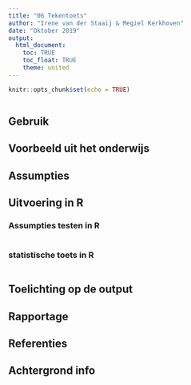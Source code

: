 ```yaml
---
title: "06 Tekentoets"
author: "Irene van der Staaij & Megiel Kerkhoven"
date: "Oktober 2019"
output: 
  html_document:
    toc: TRUE
    toc_float: TRUE
    theme: united
---
```


```r
knitr::opts_chunk$set(echo = TRUE)
```


```r

```

## Gebruik

## Voorbeeld uit het onderwijs

## Assumpties

## Uitvoering in R

### Assumpties testen in R

```r

```

### statistische toets in R

```r

```

## Toelichting op de output

## Rapportage

## Referenties

## Achtergrond info
